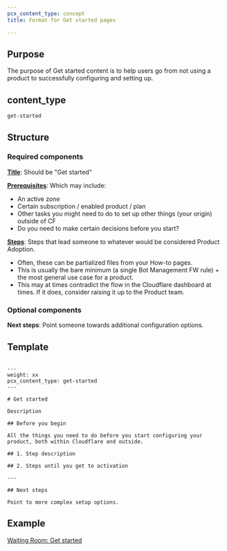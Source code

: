 ```yaml
---
pcx_content_type: concept
title: Format for Get started pages

---
```


## Purpose

The purpose of Get started content is to help users go from not using a product to successfully configuring and setting up.

## content\_type

`get-started`

## Structure

### Required components

[**Title**](/style-guide/documentation-content-strategy/component-attributes/titles/): Should be "Get started"

[**Prerequisites**](/style-guide/documentation-content-strategy/component-attributes/prerequisites/): Which may include:

* An active zone
* Certain subscription / enabled product / plan
* Other tasks you might need to do to set up other things (your origin) outside of CF
* Do you need to make certain decisions before you start?

[**Steps**](/style-guide/documentation-content-strategy/component-attributes/steps-tasks-procedures/): Steps that lead someone to whatever would be considered Product Adoption.

* Often, these can be partialized files from your How-to pages.
* This is usually the bare minimum (a single Bot Management FW rule) + the most general use case for a product.
* This may at times contradict the flow in the Cloudflare dashboard at times. If it does, consider raising it up to the Product team.

### Optional components

**Next steps**: Point someone towards additional configuration options.

## Template

```

---
weight: xx
pcx_content_type: get-started
---

# Get started

Description

## Before you begin

All the things you need to do before you start configuring your product, both within Cloudflare and outside.

## 1. Step description

## 2. Steps until you get to activation

---

## Next steps

Point to more complex setup options.
```

## Example

[Waiting Room: Get started](/waiting-room/get-started/)
